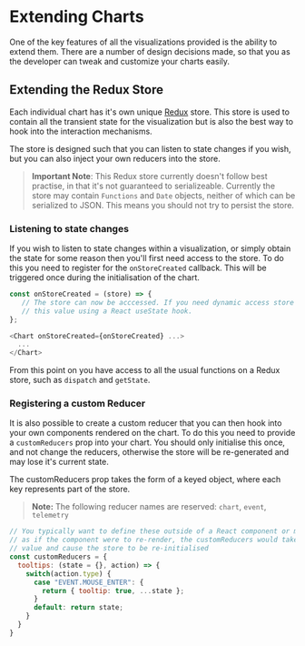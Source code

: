 
<Meta title="Extensibility" />

# Extending Charts

One of the key features of all the visualizations provided is the ability to extend them. There are a number of design decisions made, so that you as the developer can tweak and customize your charts easily.

## Extending the Redux Store

Each individual chart has it's own unique [Redux](https://redux.js.org/) store. This store is used to contain all the transient state for the visualization but is also the best way to hook into the interaction mechanisms.

The store is designed such that you can listen to state changes if you wish, but you can also inject your own reducers into the store.

> **Important Note**: This Redux store currently doesn't follow best practise, in that it's not guaranteed to serializeable. Currently the store may contain `Functions` and `Date` objects, neither of which can be serialized to JSON. This means you should not try to persist the store.

### Listening to state changes

If you wish to listen to state changes within a visualization, or simply obtain the state for some reason then you'll first need access to the store. To do this you need to register for the `onStoreCreated` callback. This will be triggered once during the initialisation of the chart.

```javascript
const onStoreCreated = (store) => {
   // The store can now be acccessed. If you need dynamic access store
   // this value using a React useState hook.
};

<Chart onStoreCreated={onStoreCreated} ...>
  ...
</Chart>
```

From this point on you have access to all the usual functions on a Redux store, such as `dispatch` and `getState`.

### Registering a custom Reducer

It is also possible to create a custom reducer that you can then hook into your own components rendered on the chart. To do this you need to provide a `customReducers` prop into your chart. You should only initialise this once, and not change the reducers, otherwise the store will be re-generated and may lose it's current state.

The customReducers prop takes the form of a keyed object, where each key represents part of the store.

> **Note:** The following reducer names are reserved: `chart`, `event`, `telemetry`

```javascript
// You typically want to define these outside of a React component or memoize them
// as if the component were to re-render, the customReducers would take a new reference
// value and cause the store to be re-initialised
const customReducers = {
  tooltips: (state = {}, action) => {
    switch(action.type) {
      case "EVENT.MOUSE_ENTER": {
        return { tooltip: true, ...state };
      }
      default: return state;
    }
  }
}
```
